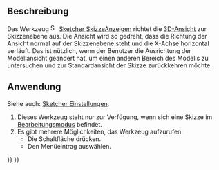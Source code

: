 <languages/>

{{Docnav/de
|[[Sketcher_LeaveSketch/de|SkizzeVerlassen]]
|[[Sketcher_ViewSection/de|SchnittAnzeigen]]
|[[Sketcher_Workbench/de|Sketcher]]
|IconL=Sketcher_LeaveSketch.svg
|IconR=Sketcher_ViewSection.svg
|IconC=Workbench_Sketcher.svg
}}

{{GuiCommand/de
|Name=Sketcher ViewSketch
|Name/de= Sketcher SkizzeAnzeigen
|MenuLocation= Skizze → Skizze anzeigen
|Workbenches=[[Sketcher_Workbench/de|Sketcher]]
|Shortcut={{KEY|Q}} {{KEY|P}}
}}

<span id="Description"></span>
==Beschreibung==

<div class="mw-translate-fuzzy">
Das Werkzeug [[Image:Sketcher_ViewSketch.svg|16px]] [[Sketcher_ViewSketch/de|Sketcher SkizzeAnzeigen]] richtet die [[3D_view/de|3D-Ansicht]] zur Skizzenebene aus. Die Ansicht wird so gedreht, dass die Richtung der Ansicht normal auf der Skizzenebene steht und die X-Achse horizontal verläuft. Das ist nützlich, wenn der Benutzer die Ausrichtung der Modellansicht geändert hat, um einen anderen Bereich des Modells zu untersuchen und zur Standardansicht der Skizze zurückkehren möchte.
</div>

<span id="Usage"></span>
==Anwendung==

Siehe auch: [[Sketcher_Preferences/de#Anzeige|Sketcher Einstellungen]].

# Dieses Werkzeug steht nur zur Verfügung, wenn sich eine Skizze im [[Sketcher_EditSketch/de|Bearbeitungsmodus]] befindet.
# Es gibt mehrere Möglichkeiten, das Werkzeug aufzurufen:
#* Die Schaltfläche  {{Button|[[Image:Sketcher_ViewSketch.svg|16px]] [[Sketcher_ViewSketch/de|Skizze anzeigen]]}} drücken.
#* Den Menüeintrag {{MenuCommand|Skizze → [[Image:Sketcher_ViewSketch.svg|16px]] Skizze anzeigen}} auswählen.


{{Docnav/de
|[[Sketcher_LeaveSketch/de|SkizzeVerlassen]]
|[[Sketcher_ViewSection/de|SchnittAnzeigen]]
|[[Sketcher_Workbench/de|Sketcher]]
|IconL=Sketcher_LeaveSketch.svg
|IconR=Sketcher_ViewSection.svg
|IconC=Workbench_Sketcher.svg
}}

{{Sketcher_Tools_navi{{#translation:}}}}
{{Userdocnavi{{#translation:}}}}